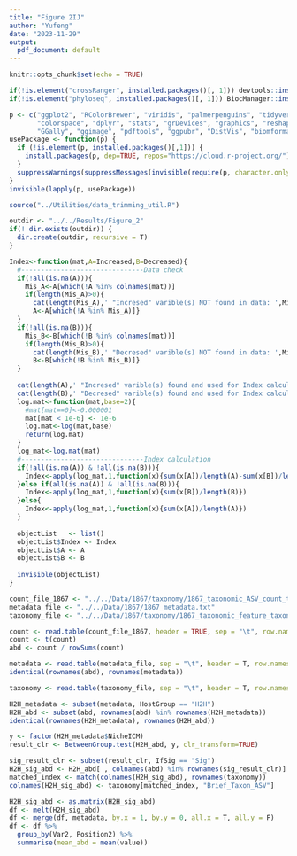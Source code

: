 ```yaml
---
title: "Figure 2IJ"
author: "Yufeng"
date: "2023-11-29"
output:
  pdf_document: default
---
```


```r
knitr::opts_chunk$set(echo = TRUE)

if(!is.element("crossRanger", installed.packages()[, 1])) devtools::install_github('shihuang047/crossRanger')
if(!is.element("phyloseq", installed.packages()[, 1])) BiocManager::install("phyloseq")

p <- c("ggplot2", "RColorBrewer", "viridis", "palmerpenguins", "tidyverse", "pheatmap", 
       "colorspace", "dplyr", "stats", "grDevices", "graphics", "reshape2", "corrplot", 
       "GGally", "ggimage", "pdftools", "ggpubr", "DistVis", "biomformat", "crossRanger", "phyloseq")
usePackage <- function(p) {
  if (!is.element(p, installed.packages()[,1])) {
    install.packages(p, dep=TRUE, repos="https://cloud.r-project.org/")
  }
  suppressWarnings(suppressMessages(invisible(require(p, character.only=TRUE))))
}
invisible(lapply(p, usePackage))

source("../Utilities/data_trimming_util.R")

outdir <- "../../Results/Figure_2"
if(! dir.exists(outdir)) {
  dir.create(outdir, recursive = T)
}
```

```r
Index<-function(mat,A=Increased,B=Decreased){
  #-------------------------------Data check
  if(!all(is.na(A))){
    Mis_A<-A[which(!A %in% colnames(mat))]
    if(length(Mis_A)>0){
      cat(length(Mis_A),' "Incresed" varible(s) NOT found in data: ',Mis_A,'\n',sep=' ')
      A<-A[which(!A %in% Mis_A)]}
  }
  if(!all(is.na(B))){
    Mis_B<-B[which(!B %in% colnames(mat))]
    if(length(Mis_B)>0){
      cat(length(Mis_B),' "Decresed" varible(s) NOT found in data: ',Mis_B,'\n',sep=' ')
      B<-B[which(!B %in% Mis_B)]}
  }
  
  cat(length(A),' "Incresed" varible(s) found and used for Index calculation: ',A,'\n',sep=' ')
  cat(length(B),' "Decresed" varible(s) found and used for Index calculation: ',B,'\n',sep=' ')
  log.mat<-function(mat,base=2){
    #mat[mat==0]<-0.000001
    mat[mat < 1e-6] <- 1e-6
    log.mat<-log(mat,base)
    return(log.mat)
  }
  log_mat<-log.mat(mat)
  #-------------------------------Index calculation
  if(!all(is.na(A)) & !all(is.na(B))){
    Index<-apply(log_mat,1,function(x){sum(x[A])/length(A)-sum(x[B])/length(B)})
  }else if(all(is.na(A)) & !all(is.na(B))){
    Index<-apply(log_mat,1,function(x){sum(x[B])/length(B)})
  }else{
    Index<-apply(log_mat,1,function(x){sum(x[A])/length(A)})
  }
  
  objectList   <- list()
  objectList$Index <- Index
  objectList$A <- A
  objectList$B <- B
  
  invisible(objectList)
}
```

```r
count_file_1867 <- "../../Data/1867/taxonomy/1867_taxonomic_ASV_count_table.tsv"
metadata_file <- "../../Data/1867/1867_metadata.txt"
taxonomy_file <- "../../Data/1867/taxonomy/1867_taxonomic_feature_taxon_SILVA.txt"
```

```r
count <- read.table(count_file_1867, header = TRUE, sep = "\t", row.names = 1, comment.char = "", skip = 1)
count <- t(count)
abd <- count / rowSums(count)

metadata <- read.table(metadata_file, sep = "\t", header = T, row.names = 1)
identical(rownames(abd), rownames(metadata))

taxonomy <- read.table(taxonomy_file, sep = "\t", header = T, row.names = 1, comment.char = "")
```
```r
H2H_metadata <- subset(metadata, HostGroup == "H2H")
H2H_abd <- subset(abd, rownames(abd) %in% rownames(H2H_metadata))
identical(rownames(H2H_metadata), rownames(H2H_abd))

y <- factor(H2H_metadata$NicheICM)
result_clr <- BetweenGroup.test(H2H_abd, y, clr_transform=TRUE)
```

```r
sig_result_clr <- subset(result_clr, IfSig == "Sig")
H2H_sig_abd <- H2H_abd[ , colnames(abd) %in% rownames(sig_result_clr)]
matched_index <- match(colnames(H2H_sig_abd), rownames(taxonomy))
colnames(H2H_sig_abd) <- taxonomy[matched_index, "Brief_Taxon_ASV"]
```

```r
H2H_sig_abd <- as.matrix(H2H_sig_abd)
df <- melt(H2H_sig_abd)
df <- merge(df, metadata, by.x = 1, by.y = 0, all.x = T, all.y = F)
df <- df %>%
  group_by(Var2, Position2) %>%
  summarise(mean_abd = mean(value))
```


